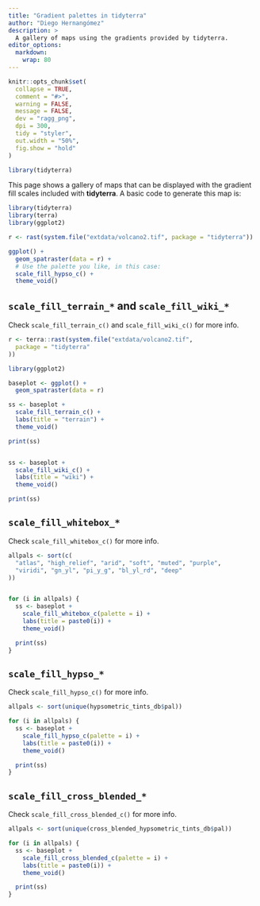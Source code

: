 ```yaml
---
title: "Gradient palettes in tidyterra"
author: "Diego Hernangómez"
description: >
  A gallery of maps using the gradients provided by tidyterra.
editor_options: 
  markdown: 
    wrap: 80
---
```


```r
knitr::opts_chunk$set(
  collapse = TRUE,
  comment = "#>",
  warning = FALSE,
  message = FALSE,
  dev = "ragg_png",
  dpi = 300,
  tidy = "styler",
  out.width = "50%",
  fig.show = "hold"
)

library(tidyterra)
```

This page shows a gallery of maps that can be displayed with the gradient fill
scales included with **tidyterra**. A basic code to generate this map is:

```r

library(tidyterra)
library(terra)
library(ggplot2)

r <- rast(system.file("extdata/volcano2.tif", package = "tidyterra"))

ggplot() +
  geom_spatraster(data = r) +
  # Use the palette you like, in this case:
  scale_fill_hypso_c() +
  theme_void()
```

## `scale_fill_terrain_*` and `scale_fill_wiki_*`

Check `scale_fill_terrain_c()` and `scale_fill_wiki_c()` for more info.

```r

r <- terra::rast(system.file("extdata/volcano2.tif",
  package = "tidyterra"
))

library(ggplot2)

baseplot <- ggplot() +
  geom_spatraster(data = r)

ss <- baseplot +
  scale_fill_terrain_c() +
  labs(title = "terrain") +
  theme_void()

print(ss)


ss <- baseplot +
  scale_fill_wiki_c() +
  labs(title = "wiki") +
  theme_void()

print(ss)
```

## `scale_fill_whitebox_*`

Check `scale_fill_whitebox_c()` for more info.

```r

allpals <- sort(c(
  "atlas", "high_relief", "arid", "soft", "muted", "purple",
  "viridi", "gn_yl", "pi_y_g", "bl_yl_rd", "deep"
))


for (i in allpals) {
  ss <- baseplot +
    scale_fill_whitebox_c(palette = i) +
    labs(title = paste0(i)) +
    theme_void()

  print(ss)
}
```

## `scale_fill_hypso_*`

Check `scale_fill_hypso_c()` for more info.

```r

allpals <- sort(unique(hypsometric_tints_db$pal))

for (i in allpals) {
  ss <- baseplot +
    scale_fill_hypso_c(palette = i) +
    labs(title = paste0(i)) +
    theme_void()

  print(ss)
}
```

## `scale_fill_cross_blended_*`

Check `scale_fill_cross_blended_c()` for more info.

```r

allpals <- sort(unique(cross_blended_hypsometric_tints_db$pal))

for (i in allpals) {
  ss <- baseplot +
    scale_fill_cross_blended_c(palette = i) +
    labs(title = paste0(i)) +
    theme_void()

  print(ss)
}
```
